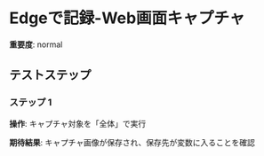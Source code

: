 # Edgeで記録-Web画面キャプチャ

**重要度**: normal

## テストステップ

### ステップ 1

**操作**: キャプチャ対象を「全体」で実行

**期待結果**:
キャプチャ画像が保存され、保存先が変数に入ることを確認

